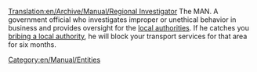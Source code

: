 [[Translation:en/Archive/Manual/Regional Investigator]]
The MAN. A government official who investigates improper or unethical behavior in business and provides oversight for the [[en/Manual/Local authority|local authorities]]. If he catches you [[en/Manual/Local authority#pass-a-bribe|bribing a local authority]], he will block your transport services for that area for six months.

[[Category:en/Manual/Entities]]